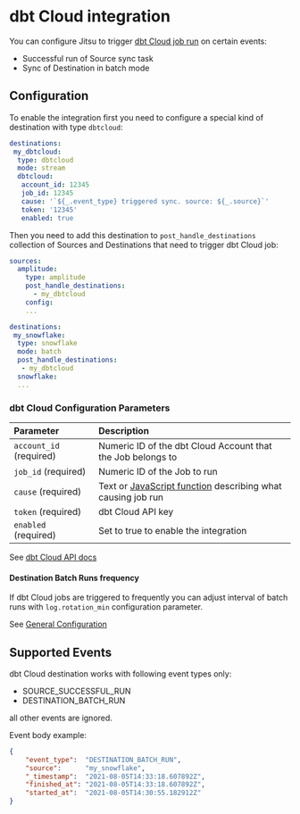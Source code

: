 # dbt Cloud integration

You can configure Jitsu to trigger [dbt Cloud job run](https://docs.getdbt.com/dbt-cloud/api-v2#operation/triggerRun) on certain events:
 - Successful run of Source sync task
 - Sync of Destination in batch mode 

## Configuration

To enable the integration first you need to configure a special kind of destination with type `dbtcloud`:
```yaml
destinations:
 my_dbtcloud:
  type: dbtcloud
  mode: stream
  dbtcloud:
   account_id: 12345
   job_id: 12345
   cause: '`${_.event_type} triggered sync. source: ${_.source}`'
   token: '12345'
   enabled: true
```

Then you need to add this destination to `post_handle_destinations` collection of Sources and Destinations that need to trigger dbt Cloud job:
```yaml
sources:
  amplitude:
    type: amplitude
    post_handle_destinations:
      - my_dbtcloud
    config:
    ...
```
 
```yaml
destinations:
 my_snowflake:
  type: snowflake
  mode: batch
  post_handle_destinations:
   - my_dbtcloud
  snowflake:
  ...
```
### dbt Cloud Configuration Parameters

| Parameter | Description |
| :--- | :--- |
| `account_id` (required) | Numeric ID of the dbt Cloud Account that the Job belongs to|
| `job_id` (required) | Numeric ID of the Job to run |
| `cause`  (required) | Text or [JavaScript function](/docs/configuration/javascript-functions) describing what causing job run |
| `token`  (required) | dbt Cloud API key |
| `enabled` (required) | Set to true to enable the integration |

See [dbt Cloud API docs](https://docs.getdbt.com/dbt-cloud/api-v2#operation/triggerRun)

#### Destination Batch Runs frequency

If dbt Cloud jobs are triggered to frequently you can adjust interval of batch runs with `log.rotation_min` configuration parameter.

See [General Configuration](/docs/configuration)

## Supported Events

dbt Cloud destination works with following event types only:
- SOURCE_SUCCESSFUL_RUN
- DESTINATION_BATCH_RUN

all other events are ignored.

Event body example:
```json
{
    "event_type":  "DESTINATION_BATCH_RUN",
    "source":      "my_snowflake",
    "_timestamp":  "2021-08-05T14:33:18.607892Z",
    "finished_at": "2021-08-05T14:33:18.607892Z",
    "started_at":  "2021-08-05T14:30:55.182912Z"
}
```

